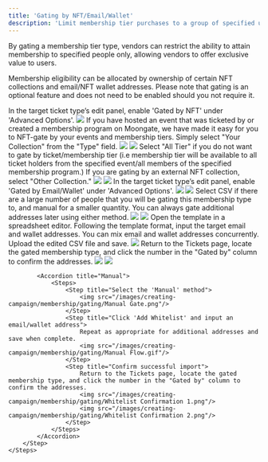 ```yaml
---
title: 'Gating by NFT/Email/Wallet'
description: 'Limit membership tier purchases to a group of specified users'
---
```


By gating a membership tier type, vendors can restrict the ability to attain membership to specified people only, allowing vendors to offer exclusive value to users. 

Membership eligibility can be allocated by ownership of certain NFT collections and email/NFT wallet addresses. 
<Info>
    Please note that gating is an optional feature and does not need to be enabled should you not require it.
</Info>

<AccordionGroup>
  <Accordion title="Gating by NFT">
    <Steps>
        <Step title="Enable NFT-gating">
            In the target ticket type’s edit panel, enable 'Gated by NFT' under 'Advanced Options'.
            <img src="/images/creating-campaign/membership/gating/NFT Gate Toggle.png"/>
        </Step>
        <Step title="Select NFT Collection to gate By">
            If you have hosted an event that was ticketed by or created a membership program on Moongate, we have made it easy for you to NFT-gate by your events and membership tiers. Simply select "Your Collection" from the "Type" field.
            <img src="/images/creating-campaign/membership/gating/Your Collection Toggle.png"/>
            <Accordion title="Your Collection">
                <img src="/images/creating-campaign/membership/gating/NFT Gate Toggle.png"/>
                <Steps>
                    <Step title="Select the target event/membership program from the 'NFT Collection' field.">
                    </Step>
                    <Step title="Select the target ticket/membership tier from the 'Type' field.">
                        Select "All Tier" if you do not want to gate by ticket/membership tier (i.e membership tier will be available to all ticket holders from the specified event/all members of the specified membership program.)
                    </Step>
                </Steps>
            </Accordion>
            If you are gating by an external NFT collection, select "Other Collection."
            <img src="/images/creating-campaign/membership/gating/Other Collection Toggle.png"/>
            <Accordion title="Other Collection">
                <img src="/images/creating-campaign/membership/gating/Select Network.gif"/>
                <Steps>
                    <Step title="Select the network on which the target NFT collection is hosted.">
                    </Step>
                    <Step title="Enter the NFT collections' contract address.">
                    </Step>
                </Steps>
            </Accordion>
        </Step>
    </Steps>
  </Accordion>
  <Accordion title="Gating by Email/Wallet (Whitelisting)">
    <Steps>
        <Step title="Enable Email/Wallet-gating">            
            In the target ticket type’s edit panel, enable 'Gated by Email/Wallet' under 'Advanced Options'.
            <img src="/images/creating-campaign/membership/gating/Email or Wallet Toggle.png"/>
        </Step>
        <Step title="Choose a whitelisting method">
            <img src="/images/creating-campaign/membership/gating/select gate method.png"/>
            Select CSV if there are a large number of people that you will be gating this membership type to, and manual for a smaller quantity.
            <Tip>
                You can always gate additional addresses later using either method.
            </Tip>            
            <Accordion title="CSV (bulk import)">
                <Steps>
                    <Step title="Select the 'Upload CSV' method">
                        <img src="/images/creating-campaign/membership/gating/CSV Gate.png"/>
                    </Step>
                    <Step title="Download the CSV template">
                        <img src="/images/creating-campaign/membership/gating/Download CSV Template.png"/>
                    </Step>
                    <Step title="Add addresses to the CSV template">
                        Open the template in a spreadsheet editor. Following the template format, input the target email and wallet addresses. You can mix email and wallet addresses concurrently.
                    </Step>
                    <Step title="Upload the CSV">
                        Upload the edited CSV file and save.
                        <img src="/images/creating-campaign/membership/gating/Whitelist Upload.png"/>
                    </Step>
                    <Step title="Confirm successful import">
                        Return to the Tickets page, locate the gated membership type, and click the number in the "Gated by" column to confirm the addresses.
                        <img src="/images/creating-campaign/membership/gating/Whitelist Confirmation 1.png"/>
                        <img src="/images/creating-campaign/membership/gating/Whitelist Confirmation 2.png"/>
                    </Step>
                </Steps>
            </Accordion>
            
            <Accordion title="Manual">
                <Steps>
                    <Step title="Select the 'Manual' method">
                        <img src="/images/creating-campaign/membership/gating/Manual Gate.png"/>
                    </Step>
                    <Step title="Click 'Add Whitelist' and input an email/wallet address">
                        Repeat as appropriate for additional addresses and save when complete.
                        <img src="/images/creating-campaign/membership/gating/Manual Flow.gif"/>
                    </Step>
                    <Step title="Confirm successful import">
                        Return to the Tickets page, locate the gated membership type, and click the number in the "Gated by" column to confirm the addresses.
                        <img src="/images/creating-campaign/membership/gating/Whitelist Confirmation 1.png"/>
                        <img src="/images/creating-campaign/membership/gating/Whitelist Confirmation 2.png"/>
                    </Step>
                </Steps>
            </Accordion>
        </Step>
    </Steps>
  </Accordion>
</AccordionGroup>